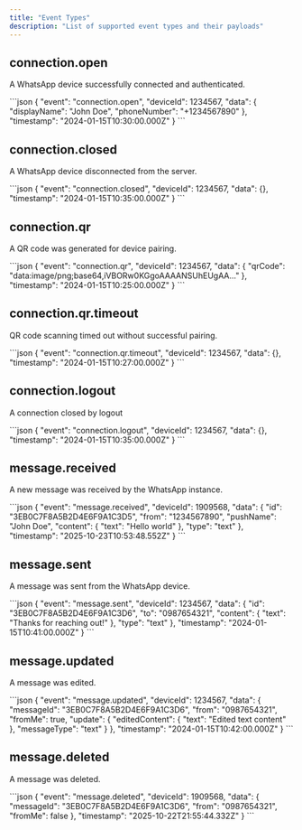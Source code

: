 ```yaml
---
title: "Event Types"
description: "List of supported event types and their payloads"
---
```


## connection.open

A WhatsApp device successfully connected and authenticated.

<AccordionGroup>
  <Accordion title="Sample Request Body">
    ```json
    {
      "event": "connection.open",
      "deviceId": 1234567,
      "data": {
        "displayName": "John Doe",
        "phoneNumber": "+1234567890"
      },
      "timestamp": "2024-01-15T10:30:00.000Z"
    }
    ```
  </Accordion>
</AccordionGroup>

## connection.closed

A WhatsApp device disconnected from the server.

<AccordionGroup>
  <Accordion title="Sample Request Body">
    ```json
    {
      "event": "connection.closed",
      "deviceId": 1234567,
      "data": {},
      "timestamp": "2024-01-15T10:35:00.000Z"
    }
    ```
  </Accordion>
</AccordionGroup>

## connection.qr

A QR code was generated for device pairing.

<AccordionGroup>
  <Accordion title="Sample Request Body">
    ```json
    {
      "event": "connection.qr",
      "deviceId": 1234567,
      "data": {
        "qrCode": "data:image/png;base64,iVBORw0KGgoAAAANSUhEUgAA..."
      },
      "timestamp": "2024-01-15T10:25:00.000Z"
    }
    ```
  </Accordion>
</AccordionGroup>

## connection.qr.timeout

QR code scanning timed out without successful pairing.

<AccordionGroup>
  <Accordion title="Sample Request Body">
    ```json
    {
      "event": "connection.qr.timeout",
      "deviceId": 1234567,
      "data": {},
      "timestamp": "2024-01-15T10:27:00.000Z"
    }
    ```
  </Accordion>
</AccordionGroup>

## connection.logout

A connection closed by logout

<AccordionGroup>
  <Accordion title="Sample Request Body">
    ```json
    {
      "event": "connection.logout",
      "deviceId": 1234567,
      "data": {},
      "timestamp": "2024-01-15T10:35:00.000Z"
    }
    ```
  </Accordion>
</AccordionGroup>

## message.received

A new message was received by the WhatsApp instance.

<AccordionGroup>
  <Accordion title="Sample Request Body">
    ```json
    {
      "event": "message.received",
      "deviceId": 1909568,
      "data": {
        "id": "3EB0C7F8A5B2D4E6F9A1C3D5",
        "from": "1234567890",
        "pushName": "John Doe",
        "content": {
          "text": "Hello world"
        },
        "type": "text"
      },
      "timestamp": "2025-10-23T10:53:48.552Z"
    }
    ```
  </Accordion>
</AccordionGroup>

## message.sent

A message was sent from the WhatsApp device.

<AccordionGroup>
  <Accordion title="Sample Request Body">
    ```json
    {
      "event": "message.sent",
      "deviceId": 1234567,
      "data": {
        "id": "3EB0C7F8A5B2D4E6F9A1C3D6",
        "to": "0987654321",
        "content": {
          "text": "Thanks for reaching out!"
        },
        "type": "text"
      },
      "timestamp": "2024-01-15T10:41:00.000Z"
    }
    ```
  </Accordion>
</AccordionGroup>

## message.updated

A message was edited.

<AccordionGroup>
  <Accordion title="Sample Request Body">
    ```json
    {
      "event": "message.updated",
      "deviceId": 1234567,
      "data": {
        "messageId": "3EB0C7F8A5B2D4E6F9A1C3D6",
        "from": "0987654321",
        "fromMe": true,
        "update": {
          "editedContent": {
            "text": "Edited text content"
          },
          "messageType": "text"
        }
      },
      "timestamp": "2024-01-15T10:42:00.000Z"
    }
    ```
  </Accordion>
</AccordionGroup>

## message.deleted

A message was deleted.

<AccordionGroup>
  <Accordion title="Sample Request Body">
    ```json
    {
      "event": "message.deleted",
      "deviceId": 1909568,
      "data": {
        "messageId": "3EB0C7F8A5B2D4E6F9A1C3D6",
        "from": "0987654321",
        "fromMe": false
      },
      "timestamp": "2025-10-22T21:55:44.332Z"
    }
    ```
  </Accordion>
</AccordionGroup>
